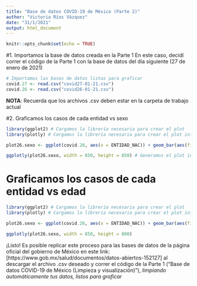 ```yaml
---
title: "Base de datos COVID-19 de México (Parte 2)"
author: "Victoria Ríos Vázquez"
date: "31/1/2021"
output: html_document
---
```


```r
knitr::opts_chunk$set(echo = TRUE)
```

#1.  Importamos la base de datos creada en la Parte 1
En este caso, decidí correr el código de la Parte 1 con la base de datos del día siguiente (27 de enero de 2021)
```r
# Importamos las bases de datos listas para graficar
covid.27 <- read.csv("covid27-01-21.csv")
covid.26 <- read.csv("covid26-01-21.csv")
```
**NOTA**: Recuerda que los archivos .csv deben estar en la carpeta de trabajo actual

#2. Graficamos los casos de cada entidad vs sexo
```r
library(ggplot2) # Cargamos la librería necesaria para crear el plot
library(plotly) # Cargamos la librería necesaria para crear el plot interactivo

plot26.sexo <- ggplot(covid.26, aes(x = ENTIDAD_NAC)) + geom_bar(aes(fill = SEXO)) + theme(axis.text.x = element_text(angle = 90, vjust = 0.5, hjust=1,size = 5,lineheight = 5)) + ggtitle("Contagios de COVID-19 por entidad",subtitle = "26/01/2021") + labs(y= "Número de casos", x = "Entidad federativa") 

ggplotly(plot26.sexo, width = 850, height = 850) # Generamos el plot interactivo

```
# Graficamos los casos de cada entidad vs edad
```r
library(ggplot2) # Cargamos la librería necesaria para crear el plot
library(plotly) # Cargamos la librería necesaria para crear el plot interactivo

plot26.sexo <- ggplot(covid.26, aes(x = ENTIDAD_NAC)) + geom_bar(aes(fill = factor(edad.vec))) + theme(axis.text.x = element_text(angle = 90, vjust = 0.5, hjust=1,size = 5,lineheight = 5), legend.title = element_text(color = "black", size = 10),legend.text = element_text(color = "black", size = 5),legend.key.size = unit(0.1, 'cm')) + ggtitle("Contagios de COVID-19 por entidad",subtitle = "26/01/2021") + labs(y= "Número de casos", x = "Entidad federativa", fill = "Edad") 

ggplotly(plot26.sexo, width = 850, height = 800)
```
¡Listo! Es posible replicar este proceso para las bases de datos de la página oficial del gobierno de México en este link: [https://www.gob.mx/salud/documentos/datos-abiertos-152127] al descargar el archivo .csv deseado y correr el código de la Parte 1 ("Base de datos COVID-19 de México (Limpieza y visualización)"), *limpiando automáticamente tus datos, listos para graficar* 
